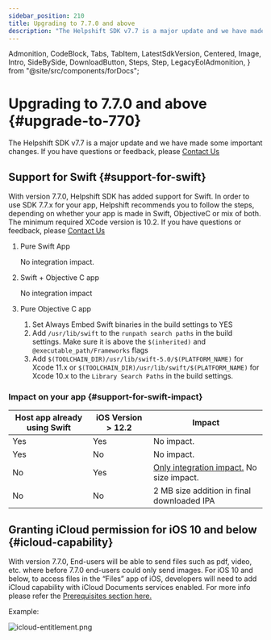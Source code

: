 ```yaml
---
sidebar_position: 210
title: Upgrading to 7.7.0 and above
description: "The Helpshift SDK v7.7 is a major update and we have made some important changes. If you have questions or feedback, please Contact Us"
---
```


  Admonition,
  CodeBlock,
  Tabs,
  TabItem,
  LatestSdkVersion,
  Centered,
  Image,
  Intro,
  SideBySide,
  DownloadButton,
  Steps,
  Step,
  LegacyEolAdmonition,
} from "@site/src/components/forDocs";

<LegacyEolAdmonition />

# Upgrading to 7.7.0 and above {#upgrade-to-770}

<Intro>

The Helpshift SDK v7.7 is a major update and we have made some important changes. If you have questions or feedback, please <a href="https://support.helpshift.com/kb/contact/" target="_blank">Contact Us</a>

</Intro>

## Support for Swift {#support-for-swift}

With version 7.7.0, Helpshift SDK has added support for Swift. In order to use SDK 7.7.x for your app, Helpshift recommends you to follow the steps, depending on whether your app is made in Swift, ObjectiveC or mix of both. The minimum required XCode version is 10.2. If you have questions or feedback, please <a href="https://support.helpshift.com/kb/contact/" target="_blank">Contact Us</a>

1. Pure Swift App

   No integration impact.

2. Swift + Objective C app

   No integration impact

3. Pure Objective C app

   1. Set Always Embed Swift binaries in the build settings to YES
   2. Add `/usr/lib/swift` to the `runpath search paths` in the build settings. Make sure it is above the `$(inherited)` and `@executable_path/Frameworks` flags
   3. Add `$(TOOLCHAIN_DIR)/usr/lib/swift-5.0/$(PLATFORM_NAME)` for Xcode 11.x or `$(TOOLCHAIN_DIR)/usr/lib/swift/$(PLATFORM_NAME)` for Xcode 10.x to the `Library Search Paths` in the build settings.

### Impact on your app {#support-for-swift-impact}

| Host app already using Swift | iOS Version > 12.2 | Impact                                                                            |
| ---------------------------- | ------------------ | --------------------------------------------------------------------------------- |
| Yes                          | Yes                | No impact.                                                                        |
| Yes                          | No                 | No impact.                                                                        |
| No                           | Yes                | [Only integration impact.](/ios/upgrade-to-77/#support-for-swift) No size impact. |
| No                           | No                 | 2 MB size addition in final downloaded IPA                                        |

## Granting iCloud permission for iOS 10 and below {#icloud-capability}

With version 7.7.0, End-users will be able to send files such as pdf, video, etc. where before 7.7.0 end-users could only send images. For iOS 10 and below, to access files in the “Files” app of iOS, developers will need to add iCloud capability with iCloud Documents services enabled. For more info please refer the [Prerequisites section here.](https://developer.apple.com/library/archive/documentation/FileManagement/Conceptual/DocumentPickerProgrammingGuide/Introduction/Introduction.html#//apple_ref/doc/uid/TP40014451)

Example:

<Image
  src="/static/books/ios/icloud-entitlement.png"
  width="full"
  alt="icloud-entitlement.png"
/>
